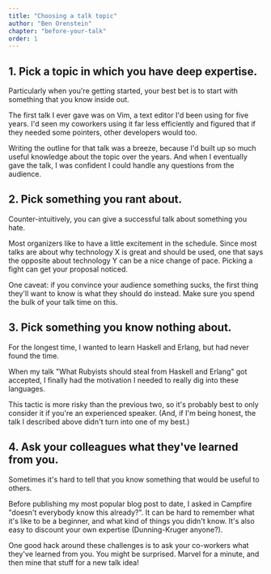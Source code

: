 ```yaml
---
title: "Choosing a talk topic"
author: "Ben Orenstein"
chapter: "before-your-talk"
order: 1
---
```


## 1. Pick a topic in which you have deep expertise.

Particularly when you're getting started, your best bet is to start with something that you know inside out.

The first talk I ever gave was on Vim, a text editor I'd been using for five years. I'd seen my coworkers using it far less efficiently and figured that if they needed some pointers, other developers would too.

Writing the outline for that talk was a breeze, because I'd built up so much useful knowledge about the topic over the years. And when I eventually gave the talk, I was confident I could handle any questions from the audience.

## 2. Pick something you rant about.

Counter-intuitively, you can give a successful talk about something you hate.

Most organizers like to have a little excitement in the schedule. Since most talks are about why technology X is great and should be used, one that says the opposite about technology Y can be a nice change of pace. Picking a fight can get your proposal noticed.

One caveat: if you convince your audience something sucks, the first thing they'll want to know is what they should do instead. Make sure you spend the bulk of your talk time on this.

## 3. Pick something you know nothing about.

For the longest time, I wanted to learn Haskell and Erlang, but had never found the time.

When my talk "What Rubyists should steal from Haskell and Erlang" got accepted, I finally had the motivation I needed to really dig into these languages.

This tactic is more risky than the previous two, so it's probably best to only consider it if you're an experienced speaker. (And, if I'm being honest, the talk I described above didn't turn into one of my best.)

## 4. Ask your colleagues what they've learned from you.

Sometimes it's hard to tell that you know something that would be useful to others.

Before publishing my most popular blog post to date, I asked in Campfire "doesn't everybody know this already?". It can be hard to remember what it's like to be a beginner, and what kind of things you didn't know. It's also easy to discount your own expertise (Dunning-Kruger anyone?).

One good hack around these challenges is to ask your co-workers what they've learned from you. You might be surprised. Marvel for a minute, and then mine that stuff for a new talk idea!
